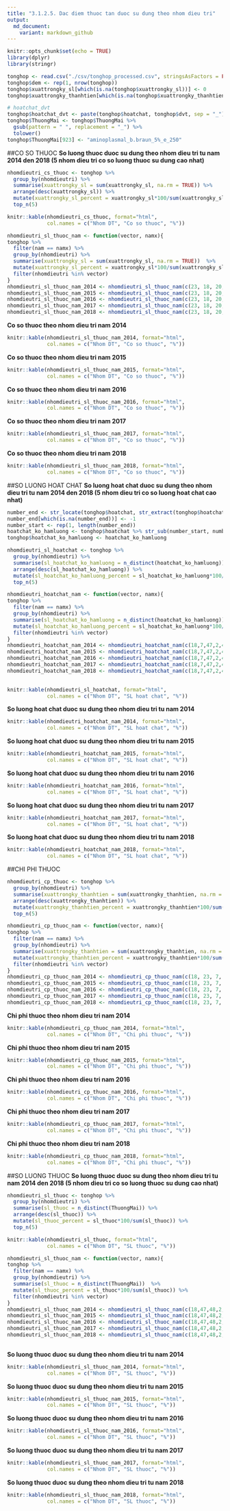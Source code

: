 ```yaml
---
title: "3.1.2.5. Dac diem thuoc tan duoc su dung theo nhom dieu tri"
output:
  md_document:
    variant: markdown_github
---
```


```r
knitr::opts_chunk$set(echo = TRUE)
library(dplyr)
library(stringr)
```

```r
tonghop <- read.csv("./csv/tonghop_processed.csv", stringsAsFactors = FALSE)
tonghop$dem <- rep(1, nrow(tonghop))
tonghop$xuattrongky_sl[which(is.na(tonghop$xuattrongky_sl))] <- 0
tonghop$xuattrongky_thanhtien[which(is.na(tonghop$xuattrongky_thanhtien))] <- 0

# hoatchat_dvt
tonghop$hoatchat_dvt <- paste(tonghop$hoatchat, tonghop$dvt, sep = "_")
tonghop$ThuongMai <- tonghop$ThuongMai %>%
  gsub(pattern = " ", replacement = "_") %>%
  tolower()
tonghop$ThuongMai[923] <- "aminoplasmal_b.braun_5%_e_250"
```

##CO SO THUOC
**So luong thuoc duoc su dung theo nhom dieu tri tu nam 2014 den 2018 (5 nhom dieu tri co so luong thuoc su dung cao nhat)** 
```r
nhomdieutri_cs_thuoc <- tonghop %>%
  group_by(nhomdieutri) %>%
  summarise(xuattrongky_sl = sum(xuattrongky_sl, na.rm = TRUE)) %>%
  arrange(desc(xuattrongky_sl)) %>%
  mutate(xuattrongky_sl_percent = xuattrongky_sl*100/sum(xuattrongky_sl)) %>%
  top_n(5)
```

```r
knitr::kable(nhomdieutri_cs_thuoc, format="html", 
             col.names = c("Nhom DT", "Co so thuoc", "%"))
```

```r
nhomdieutri_sl_thuoc_nam <- function(vector, namx){
tonghop %>%
  filter(nam == namx) %>%
  group_by(nhomdieutri) %>%
  summarise(xuattrongky_sl = sum(xuattrongky_sl, na.rm = TRUE))  %>%
  mutate(xuattrongky_sl_percent = xuattrongky_sl*100/sum(xuattrongky_sl)) %>%
  filter(nhomdieutri %in% vector)
}
nhomdieutri_sl_thuoc_nam_2014 <- nhomdieutri_sl_thuoc_nam(c(23, 18, 20, 39, 48), 2014)
nhomdieutri_sl_thuoc_nam_2015 <- nhomdieutri_sl_thuoc_nam(c(23, 18, 20, 39, 48), 2015)
nhomdieutri_sl_thuoc_nam_2016 <- nhomdieutri_sl_thuoc_nam(c(23, 18, 20, 39, 48), 2016)
nhomdieutri_sl_thuoc_nam_2017 <- nhomdieutri_sl_thuoc_nam(c(23, 18, 20, 39, 48), 2017)
nhomdieutri_sl_thuoc_nam_2018 <- nhomdieutri_sl_thuoc_nam(c(23, 18, 20, 39, 48), 2018)
```

**Co so thuoc theo nhom dieu tri nam 2014**
```r
knitr::kable(nhomdieutri_sl_thuoc_nam_2014, format="html", 
             col.names = c("Nhom DT", "Co so thuoc", "%"))
```
**Co so thuoc theo nhom dieu tri nam 2015**
```r
knitr::kable(nhomdieutri_sl_thuoc_nam_2015, format="html", 
             col.names = c("Nhom DT", "Co so thuoc", "%"))
```
**Co so thuoc theo nhom dieu tri nam 2016**
```r
knitr::kable(nhomdieutri_sl_thuoc_nam_2016, format="html", 
             col.names = c("Nhom DT", "Co so thuoc", "%"))
```
**Co so thuoc theo nhom dieu tri nam 2017**
```r
knitr::kable(nhomdieutri_sl_thuoc_nam_2017, format="html", 
             col.names = c("Nhom DT", "Co so thuoc", "%"))
```
**Co so thuoc theo nhom dieu tri nam 2018**
```r
knitr::kable(nhomdieutri_sl_thuoc_nam_2018, format="html", 
             col.names = c("Nhom DT", "Co so thuoc", "%"))
```


##SO LUONG HOAT CHAT
**So luong hoat chat duoc su dung theo nhom dieu tri tu nam 2014 den 2018 (5 nhom dieu tri co so luong hoat chat cao nhat)**
```r
number_end <- str_locate(tonghop$hoatchat, str_extract(tonghop$hoatchat, "_\\d"))[,1]
number_end[which(is.na(number_end))] <- -1
number_start <- rep(1, length(number_end))
hoatchat_ko_hamluong <- tonghop$hoatchat %>% str_sub(number_start, number_end-1)
tonghop$hoatchat_ko_hamluong <- hoatchat_ko_hamluong

nhomdieutri_sl_hoatchat <- tonghop %>%
  group_by(nhomdieutri) %>%
  summarise(sl_hoatchat_ko_hamluong = n_distinct(hoatchat_ko_hamluong)) %>%
  arrange(desc(sl_hoatchat_ko_hamluong)) %>%
  mutate(sl_hoatchat_ko_hamluong_percent = sl_hoatchat_ko_hamluong*100/sum(sl_hoatchat_ko_hamluong)) %>%
  top_n(5)
```

```r
nhomdieutri_hoatchat_nam <- function(vector, namx){
tonghop %>%
  filter(nam == namx) %>%
  group_by(nhomdieutri) %>%
  summarise(sl_hoatchat_ko_hamluong = n_distinct(hoatchat_ko_hamluong))  %>%
  mutate(sl_hoatchat_ko_hamluong_percent = sl_hoatchat_ko_hamluong*100/sum(sl_hoatchat_ko_hamluong)) %>%
  filter(nhomdieutri %in% vector)
}
nhomdieutri_hoatchat_nam_2014 <- nhomdieutri_hoatchat_nam(c(18,7,47,2,48), 2014)
nhomdieutri_hoatchat_nam_2015 <- nhomdieutri_hoatchat_nam(c(18,7,47,2,48), 2015)
nhomdieutri_hoatchat_nam_2016 <- nhomdieutri_hoatchat_nam(c(18,7,47,2,48), 2016)
nhomdieutri_hoatchat_nam_2017 <- nhomdieutri_hoatchat_nam(c(18,7,47,2,48), 2017)
nhomdieutri_hoatchat_nam_2018 <- nhomdieutri_hoatchat_nam(c(18,7,47,2,48), 2018)
  
```


```r
knitr::kable(nhomdieutri_sl_hoatchat, format="html", 
             col.names = c("Nhom DT", "SL hoat chat", "%"))

```

**So luong hoat chat duoc su dung theo nhom dieu tri tu nam 2014**
```r
knitr::kable(nhomdieutri_hoatchat_nam_2014, format="html", 
             col.names = c("Nhom DT", "SL hoat chat", "%"))
```

**So luong hoat chat duoc su dung theo nhom dieu tri tu nam 2015**
```r
knitr::kable(nhomdieutri_hoatchat_nam_2015, format="html", 
             col.names = c("Nhom DT", "SL hoat chat", "%"))
```

**So luong hoat chat duoc su dung theo nhom dieu tri tu nam 2016**
```r
knitr::kable(nhomdieutri_hoatchat_nam_2016, format="html", 
             col.names = c("Nhom DT", "SL hoat chat", "%"))
```

**So luong hoat chat duoc su dung theo nhom dieu tri tu nam 2017**
```r
knitr::kable(nhomdieutri_hoatchat_nam_2017, format="html", 
             col.names = c("Nhom DT", "SL hoat chat", "%"))
```

**So luong hoat chat duoc su dung theo nhom dieu tri tu nam 2018**
```r
knitr::kable(nhomdieutri_hoatchat_nam_2018, format="html", 
             col.names = c("Nhom DT", "SL hoat chat", "%"))
```


##CHI PHI THUOC
```r
nhomdieutri_cp_thuoc <- tonghop %>%
  group_by(nhomdieutri) %>%
  summarise(xuattrongky_thanhtien = sum(xuattrongky_thanhtien, na.rm = TRUE)) %>%
  arrange(desc(xuattrongky_thanhtien)) %>%
  mutate(xuattrongky_thanhtien_percent = xuattrongky_thanhtien*100/sum(xuattrongky_thanhtien)) %>%
  top_n(5)
```

```r
nhomdieutri_cp_thuoc_nam <- function(vector, namx){
tonghop %>%
  filter(nam == namx) %>%
  group_by(nhomdieutri) %>%
  summarise(xuattrongky_thanhtien = sum(xuattrongky_thanhtien, na.rm = TRUE))  %>%
  mutate(xuattrongky_thanhtien_percent = xuattrongky_thanhtien*100/sum(xuattrongky_thanhtien)) %>%
  filter(nhomdieutri %in% vector)
}
nhomdieutri_cp_thuoc_nam_2014 <- nhomdieutri_cp_thuoc_nam(c(18, 23, 7, 4, 19), 2014)
nhomdieutri_cp_thuoc_nam_2015 <- nhomdieutri_cp_thuoc_nam(c(18, 23, 7, 4, 19), 2015)
nhomdieutri_cp_thuoc_nam_2016 <- nhomdieutri_cp_thuoc_nam(c(18, 23, 7, 4, 19), 2016)
nhomdieutri_cp_thuoc_nam_2017 <- nhomdieutri_cp_thuoc_nam(c(18, 23, 7, 4, 19), 2017)
nhomdieutri_cp_thuoc_nam_2018 <- nhomdieutri_cp_thuoc_nam(c(18, 23, 7, 4, 19), 2018)
```

**Chi phi thuoc theo nhom dieu tri nam 2014**
```r
knitr::kable(nhomdieutri_cp_thuoc_nam_2014, format="html", 
             col.names = c("Nhom DT", "Chi phi thuoc", "%"))
```
**Chi phi thuoc theo nhom dieu tri nam 2015**
```r
knitr::kable(nhomdieutri_cp_thuoc_nam_2015, format="html", 
             col.names = c("Nhom DT", "Chi phi thuoc", "%"))
```
**Chi phi thuoc theo nhom dieu tri nam 2016**
```r
knitr::kable(nhomdieutri_cp_thuoc_nam_2016, format="html", 
             col.names = c("Nhom DT", "Chi phi thuoc", "%"))
```
**Chi phi thuoc theo nhom dieu tri nam 2017**
```r
knitr::kable(nhomdieutri_cp_thuoc_nam_2017, format="html", 
             col.names = c("Nhom DT", "Chi phi thuoc", "%"))
```
**Chi phi thuoc theo nhom dieu tri nam 2018**
```r
knitr::kable(nhomdieutri_cp_thuoc_nam_2018, format="html", 
             col.names = c("Nhom DT", "Chi phi thuoc", "%"))
```


##SO LUONG THUOC
**So luong thuoc duoc su dung theo nhom dieu tri tu nam 2014 den 2018 (5 nhom dieu tri co so luong thuoc su dung cao nhat)** 
```r
nhomdieutri_sl_thuoc <- tonghop %>%
  group_by(nhomdieutri) %>%
  summarise(sl_thuoc = n_distinct(ThuongMai)) %>%
  arrange(desc(sl_thuoc)) %>%
  mutate(sl_thuoc_percent = sl_thuoc*100/sum(sl_thuoc)) %>%
  top_n(5)
```

```r
knitr::kable(nhomdieutri_sl_thuoc, format="html", 
             col.names = c("Nhom DT", "SL thuoc", "%"))
```

```r
nhomdieutri_sl_thuoc_nam <- function(vector, namx){
tonghop %>%
  filter(nam == namx) %>%
  group_by(nhomdieutri) %>%
  summarise(sl_thuoc = n_distinct(ThuongMai))  %>%
  mutate(sl_thuoc_percent = sl_thuoc*100/sum(sl_thuoc)) %>%
  filter(nhomdieutri %in% vector)
}
nhomdieutri_sl_thuoc_nam_2014 <- nhomdieutri_sl_thuoc_nam(c(18,47,48,2,7), 2014)
nhomdieutri_sl_thuoc_nam_2015 <- nhomdieutri_sl_thuoc_nam(c(18,47,48,2,7), 2015)
nhomdieutri_sl_thuoc_nam_2016 <- nhomdieutri_sl_thuoc_nam(c(18,47,48,2,7), 2016)
nhomdieutri_sl_thuoc_nam_2017 <- nhomdieutri_sl_thuoc_nam(c(18,47,48,2,7), 2017)
nhomdieutri_sl_thuoc_nam_2018 <- nhomdieutri_sl_thuoc_nam(c(18,47,48,2,7), 2018)
  
```

**So luong thuoc duoc su dung theo nhom dieu tri tu nam 2014**
```r
knitr::kable(nhomdieutri_sl_thuoc_nam_2014, format="html", 
             col.names = c("Nhom DT", "SL thuoc", "%"))
```
**So luong thuoc duoc su dung theo nhom dieu tri tu nam 2015**
```r
knitr::kable(nhomdieutri_sl_thuoc_nam_2015, format="html", 
             col.names = c("Nhom DT", "SL thuoc", "%"))
```
**So luong thuoc duoc su dung theo nhom dieu tri tu nam 2016**
```r
knitr::kable(nhomdieutri_sl_thuoc_nam_2016, format="html", 
             col.names = c("Nhom DT", "SL thuoc", "%"))
```
**So luong thuoc duoc su dung theo nhom dieu tri tu nam 2017**
```r
knitr::kable(nhomdieutri_sl_thuoc_nam_2017, format="html", 
             col.names = c("Nhom DT", "SL thuoc", "%"))
```
**So luong thuoc duoc su dung theo nhom dieu tri tu nam 2018**
```r
knitr::kable(nhomdieutri_sl_thuoc_nam_2018, format="html", 
             col.names = c("Nhom DT", "SL thuoc", "%"))
```